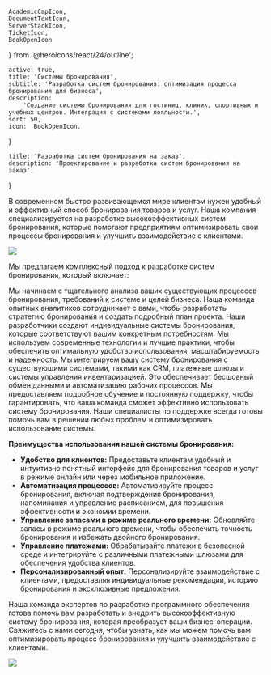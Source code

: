     AcademicCapIcon,
    DocumentTextIcon,
    ServerStackIcon,
    TicketIcon,
    BookOpenIcon
} from '@heroicons/react/24/outline';

    active: true,
    title: 'Системы бронирования',
    subtitle: 'Разработка систем бронирования: оптимизация процесса бронирования для бизнеса',
    description:
        'Создание системы бронирования для гостиниц, клиник, спортивных и учебных центров. Интеграция с системами лояльности.',
    sort: 50,
    icon:  BookOpenIcon,
}

    title: 'Разработка систем бронирования на заказ',
    description: 'Проектирование и разработка систем бронирования на заказ',
}

В современном быстро развивающемся мире клиентам нужен удобный и эффективный способ бронирования товаров и услуг. Наша компания специализируется на разработке высокоэффективных систем бронирования, которые помогают предприятиям оптимизировать свои процессы бронирования и улучшить взаимодействие с клиентами.

![](./booking.jpg)

Мы предлагаем комплексный подход к разработке систем бронирования, который включает:

<FeaturesList title="" className="lg:grid-cols-2">
    <FeatureListItem title="Анализ и планирование" icon={DocumentTextIcon}>
        Мы начинаем с тщательного анализа ваших существующих процессов бронирования, требований к системе и целей бизнеса. Наша команда опытных аналитиков сотрудничает с вами, чтобы разработать стратегию бронирования и создать подробный план проекта.
    </FeatureListItem>
    <FeatureListItem title="Проектирование и разработка" icon={TicketIcon}>
        Наши разработчики создают индивидуальные системы бронирования, которые соответствуют вашим конкретным потребностям. Мы используем современные технологии и лучшие практики, чтобы обеспечить оптимальную удобство использования, масштабируемость и надежность.
    </FeatureListItem>
    <FeatureListItem title="Интеграция" icon={ServerStackIcon}>
        Мы интегрируем вашу систему бронирования с существующими системами, такими как CRM, платежные шлюзы и системы управления инвентаризацией. Это обеспечивает бесшовный обмен данными и автоматизацию рабочих процессов.
    </FeatureListItem>
    <FeatureListItem title="Обучение и поддержка" icon={AcademicCapIcon}>
        Мы предоставляем подробное обучение и постоянную поддержку, чтобы гарантировать, что ваша команда сможет эффективно использовать систему бронирования. Наши специалисты по поддержке всегда готовы помочь вам в решении любых проблем и оптимизировать использование системы.
    </FeatureListItem>
</FeaturesList>

**Преимущества использования нашей системы бронирования:**

* **Удобство для клиентов:** Предоставьте клиентам удобный и интуитивно понятный интерфейс для бронирования товаров и услуг в режиме онлайн или через мобильное приложение.
* **Автоматизация процессов:** Автоматизируйте процесс бронирования, включая подтверждения бронирования, напоминания и управление расписанием, для повышения эффективности и экономии времени.
* **Управление запасами в режиме реального времени:** Обновляйте запасы в режиме реального времени, чтобы обеспечить точность бронирования и избежать двойного бронирования.
* **Управление платежами:** Обрабатывайте платежи в безопасной среде и интегрируйте с различными платежными шлюзами для обеспечения удобства клиентов.
* **Персонализированный опыт:** Персонализируйте взаимодействие с клиентами, предоставляя индивидуальные рекомендации, историю бронирования и эксклюзивные предложения.

Наша команда экспертов по разработке программного обеспечения готова помочь вам разработать и внедрить высокоэффективную систему бронирования, которая преобразует ваши бизнес-операции. Свяжитесь с нами сегодня, чтобы узнать, как мы можем помочь вам оптимизировать процесс бронирования и улучшить взаимодействие с клиентами.

<Principles/>

![](./pilot.jpg)



